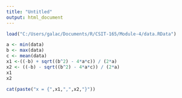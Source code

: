 ```yaml
---
title: "Untitled"
output: html_document
---
```

```r
load("C:/Users/galac/Documents/R/CSIT-165/Module-4/data.RData")
```

```r
a <- min(data)
b <- max(data)
c <- mean(data)
x1 <-((-b) + sqrt((b^2) - 4*a*c)) / (2*a)
x2 <- ((-b) - sqrt((b^2) - 4*a*c)) / (2*a)
x1
x2

cat(paste("x = {",x1,",",x2,"}"))
```
